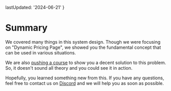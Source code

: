 
  lastUpdated: '2024-06-21'
}

# Summary

We covered many things in this system design. Though we were focusing on "Dynamic Pricing Page", we showed you the fundamental concept that can be used in various situations. 

We are also [pushing a course](/courses/dynamic-pricing-page/overview) to show you a decent solution to this problem. So, it doesn't sound all theory and you could see it in action.

Hopefully, you learned something new from this. If you have any questions, feel free to contact us on [Discord](https://discord.gg/DWAVqksVtx) and we will help you as soon as possible.